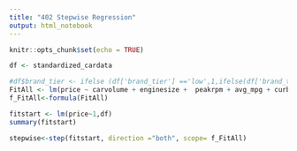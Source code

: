```yaml
---
title: "402 Stepwise Regression"
output: html_notebook
---
```


```r
knitr::opts_chunk$set(echo = TRUE)
```


```r
df <- standardized_cardata
```

```r
#df$brand_tier <- ifelse (df['brand_tier'] =='low',1,ifelse(df['brand_tier']=='med',2,3))
FitAll <- lm(price ~ carvolume + enginesize +  peakrpm + avg_mpg + curbweight + horsepower, df)
f_FitAll<-formula(FitAll)

fitstart <- lm(price~1,df)
summary(fitstart)
```

```r

stepwise<-step(fitstart, direction ="both", scope= f_FitAll)
```

